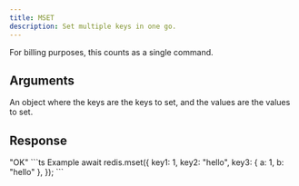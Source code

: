 ```yaml
---
title: MSET
description: Set multiple keys in one go.
---
```



For billing purposes, this counts as a single command.


## Arguments 

<ParamField  type="Record<string, TValue>" required>
  An object where the keys are the keys to set, and the values are the values to set.
</ParamField>

## Response

<ResponseField type="string" required>
"OK"
</ResponseField>



<RequestExample>
```ts Example
await redis.mset({
    key1: 1,
    key2: "hello",
    key3: { a: 1, b: "hello" },
});
```
</RequestExample>
